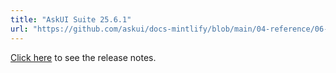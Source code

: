 ---
title: "AskUI Suite 25.6.1"
url: "https://github.com/askui/docs-mintlify/blob/main/04-reference/06-release-notes/01-askui-suite/askui-suite-25-6-1-release-notes.md"
---


[Click here](https://github.com/askui/docs-mintlify/blob/main/04-reference/06-release-notes/01-askui-suite/askui-suite-25-6-1-release-notes.md) to see the release notes.
